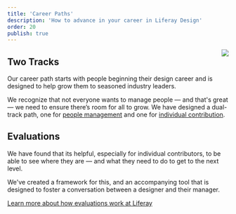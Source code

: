 ```yaml
---
title: 'Career Paths'
description: 'How to advance in your career in Liferay Design'
order: 20
publish: true
---
```



<Image
	size="small"
	align="right"
	margin="2rem 0 2rem 2rem"
	src="/images/handbook/grow/career-paths/path.png"
	rounded
	dropShadow
/>

## Two Tracks

Our career path starts with people beginning their design career and is designed to help grow them to seasoned industry leaders.

We recognize that not everyone wants to manage people — and that's great — we need to ensure there’s room for all to grow. We have designed a dual-track path, one for [people management](/handbook/grow/career-paths/management) and one for [individual contribution](/handbook/grow/career-paths/individual-contributor).

## Evaluations

We have found that its helpful, especially for individual contributors, to be able to see where they are &mdash; and what they need to do to get to the next level.

We've created a framework for this, and an accompanying tool that is designed to foster a conversation between a designer and their manager.

[Learn more about how evaluations work at Liferay](/handbook/grow/career-paths/evaluations)
